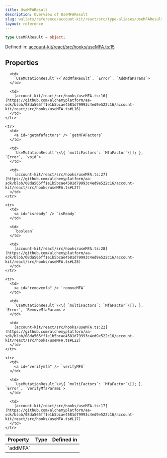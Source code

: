 ```yaml
---
title: UseMFAResult
description: Overview of UseMFAResult
slug: wallets/reference/account-kit/react/src/type-aliases/UseMFAResult
layout: reference
---
```


```ts
type UseMFAResult = object;
```

Defined in: [account-kit/react/src/hooks/useMFA.ts:15](https://github.com/alchemyplatform/aa-sdk/blob/08da565ff1e1b5bcae4581d79993c4ed9e522c16/account-kit/react/src/hooks/useMFA.ts#L15)

## Properties

<table>
  <thead>
    <tr>
      <th align="left">Property</th>
      <th align="left">Type</th>
      <th align="left">Defined in</th>
    </tr>
  </thead>

  <tbody>
    <tr>
      <td>
        <a id="addmfa" /> `addMFA`
      </td>

      <td>
        `UseMutationResult`\<`AddMfaResult`, `Error`, `AddMfaParams`>
      </td>

      <td>
        [account-kit/react/src/hooks/useMFA.ts:16](https://github.com/alchemyplatform/aa-sdk/blob/08da565ff1e1b5bcae4581d79993c4ed9e522c16/account-kit/react/src/hooks/useMFA.ts#L16)
      </td>
    </tr>

    <tr>
      <td>
        <a id="getmfafactors" /> `getMFAFactors`
      </td>

      <td>
        `UseMutationResult`\<\{ `multiFactors`: `MfaFactor`\[]; }, `Error`, `void`>
      </td>

      <td>
        [account-kit/react/src/hooks/useMFA.ts:27](https://github.com/alchemyplatform/aa-sdk/blob/08da565ff1e1b5bcae4581d79993c4ed9e522c16/account-kit/react/src/hooks/useMFA.ts#L27)
      </td>
    </tr>

    <tr>
      <td>
        <a id="isready" /> `isReady`
      </td>

      <td>
        `boolean`
      </td>

      <td>
        [account-kit/react/src/hooks/useMFA.ts:28](https://github.com/alchemyplatform/aa-sdk/blob/08da565ff1e1b5bcae4581d79993c4ed9e522c16/account-kit/react/src/hooks/useMFA.ts#L28)
      </td>
    </tr>

    <tr>
      <td>
        <a id="removemfa" /> `removeMFA`
      </td>

      <td>
        `UseMutationResult`\<\{ `multiFactors`: `MfaFactor`\[]; }, `Error`, `RemoveMfaParams`>
      </td>

      <td>
        [account-kit/react/src/hooks/useMFA.ts:22](https://github.com/alchemyplatform/aa-sdk/blob/08da565ff1e1b5bcae4581d79993c4ed9e522c16/account-kit/react/src/hooks/useMFA.ts#L22)
      </td>
    </tr>

    <tr>
      <td>
        <a id="verifymfa" /> `verifyMFA`
      </td>

      <td>
        `UseMutationResult`\<\{ `multiFactors`: `MfaFactor`\[]; }, `Error`, `VerifyMfaParams`>
      </td>

      <td>
        [account-kit/react/src/hooks/useMFA.ts:17](https://github.com/alchemyplatform/aa-sdk/blob/08da565ff1e1b5bcae4581d79993c4ed9e522c16/account-kit/react/src/hooks/useMFA.ts#L17)
      </td>
    </tr>

  </tbody>
</table>
